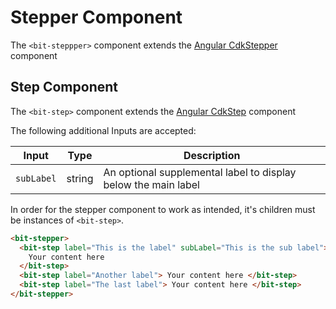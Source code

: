 

<Meta of={stories} />

# Stepper Component

The `<bit-steppper>` component extends the
[Angular CdkStepper](https://material.angular.io/cdk/stepper/api#CdkStepper) component

<Primary />

<Controls />

## Step Component

The `<bit-step>` component extends the
[Angular CdkStep](https://material.angular.io/cdk/stepper/api#CdkStep) component

The following additional Inputs are accepted:

| Input      | Type   | Description                                                    |
| ---------- | ------ | -------------------------------------------------------------- |
| `subLabel` | string | An optional supplemental label to display below the main label |

In order for the stepper component to work as intended, it's children must be instances of
`<bit-step>`.

```html
<bit-stepper>
  <bit-step label="This is the label" subLabel="This is the sub label">
    Your content here
  </bit-step>
  <bit-step label="Another label"> Your content here </bit-step>
  <bit-step label="The last label"> Your content here </bit-step>
</bit-stepper>
```
